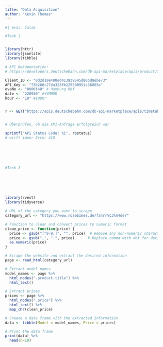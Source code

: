 ```yaml
---
title: "Data Acquisition"
author: "Kevin Thomas"
---
```

```r
#| eval: false

#Task 1


library(httr)
library(jsonlite)
library(tibble)

# API Dokumentation: 
# https://developers.deutschebahn.com/db-api-marketplace/apis/product/timetables/api/26494#/Timetables_10213/operation/%2Fplan%2F{evaNo}%2F{date}%2F{hour}/get 

Client_ID <- "0d2d10e480ed413839545d86bd9ebe73"
API_Key <- "73b260c27da328fb225590951c36805e"
evaNo <- "8000148" # Hamburg Hbf
date <- "220930" #YYMMDD
hour <- "10" #10Uhr


r <- GET("https://apis.deutschebahn.com/db-api-marketplace/apis/timetables/v1/plan/{evaNo}/{date}/{hour}",add_headers(.headers = c("DB-Client-Id" = Client_ID, "DB-Api-Key" = API_Key)))


# Überprüfen, ob die API-Anfrage erfolgreich war

sprintf("API Status Code: %i", r$status)
# wirft immer Error 410






#Task 2






library(rvest)
library(tidyverse)

# URL of the category you want to scrape
category_url <- "https://www.rosebikes.de/fahrr%C3%A4der"

# Function to clean and convert prices to numeric format
clean_price <- function(price) {
  price <- gsub("[^0-9,]", "", price)  # Remove any non-numeric characters except comma
  price <- gsub(",", ".", price)      # Replace comma with dot for decimal places
  as.numeric(price)
}

# Scrape the website and extract the desired information
page <- read_html(category_url)

# Extract model names
model_names <- page %>%
  html_nodes(".product-title") %>%
  html_text()

# Extract prices
prices <- page %>%
  html_nodes(".price") %>%
  html_text() %>%
  map_chr(clean_price)

# Create a data frame with the extracted information
data <- tibble(Model = model_names, Price = prices)

# Print the data frame
print(data) %>% 
  head(n=10)


```